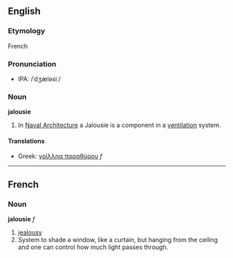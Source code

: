 ==English==
===Etymology===
French

===Pronunciation===
*IPA: /ˈdʒæləsiː/

===Noun===
'''jalousie'''

#In [[Naval Architecture]] a Jalousie is a component in a [[ventilation]] system.

====Translations====
<!--*Dutch: [[jaloezie]] ''f'', [[blinden]] ''pl'' Translation doesn't correspond to definition-->
*Greek: [[γρίλληα παραθύρου]] ''f''

----
==French==
===Noun===
'''jalousie''' ''f''

#[[jealousy]]
#System to shade a window, like a curtain, but hanging from the ceiling and one can control how much light passes through.